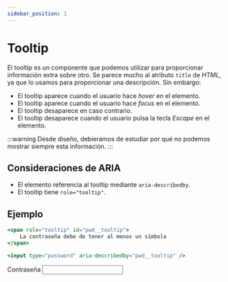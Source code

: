 ```yaml
---
sidebar_position: 1
---
```


# Tooltip

El tooltip es un componente que podemos utilizar para proporcionar información extra sobre otro.
Se parece mucho al atributo <code>title</code> de *HTML*, ya que lo usamos para proporcionar una descripción. Sin embargo:
- El tooltip aparece cuando el usuario hace *hover* en el elemento.
- El tooltip aparece cuando el usuario hace *focus* en el elemento.
- El tooltip desaparece en caso contrario.
- El tooltip desaparece cuando el usuario pulsa la tecla *Escape* en el elemento.

:::warning
Desde diseño, debíeramos de estudiar por qué no podemos mostrar siempre esta información.
:::

## Consideraciones de ARIA
- El elemento referencia al tooltip mediante <code>aria-describedby</code>.
- El tooltip tiene <code>role="tooltip"</code>.

## Ejemplo
```jsx
<span role="tooltip" id="pwd__tooltip">
    La contraseña debe de tener al menos un símbolo
</span>

<input type="password" aria-describedby="pwd__tooltip" />

```


<label for="pass">Contraseña</label>
<Tooltip text="La contraseña debe de tener al menos un símbolo.">
    <input id="pass" type="password" />
</Tooltip>

